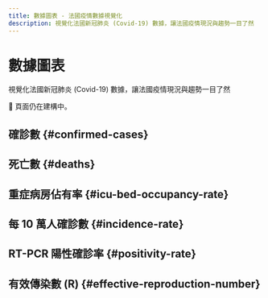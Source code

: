 ```yaml
---
title: 數據圖表 - 法國疫情數據視覺化
description: 視覺化法國新冠肺炎 (Covid-19) 數據，讓法國疫情現況與趨勢一目了然
---
```



<h1 className="pages--h1">數據圖表</h1>

<p className="subtitle">視覺化法國新冠肺炎 (Covid-19) 數據，讓法國疫情現況與趨勢一目了然</p>

<div className="comment--translc_gray">🚧 頁面仍在建構中。</div>

## 確診數 {#confirmed-cases}

<CasesTrend />

## 死亡數 {#deaths}

<DeathsTrend />

## 重症病房佔有率 {#icu-bed-occupancy-rate}

<IcuOccupRTrend />

## 每 10 萬人確診數 {#incidence-rate}

<IncidRTrend />

## RT-PCR 陽性確診率 {#positivity-rate}

<PosRTrend />

## 有效傳染數 (R) {#effective-reproduction-number}

<RTrend />
